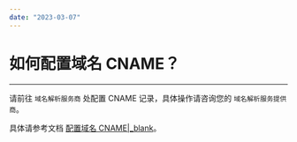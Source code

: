 ```yaml
---
date: "2023-03-07"
---
```

# 如何配置域名 CNAME？

- - -


请前往 `域名解析服务商` 处配置 CNAME 记录，具体操作请咨询您的 `域名解析服务提供商`。

具体请参考文档 [配置域名 CNAME\|_blank](https://doc-zh.zego.im/article/12156)。